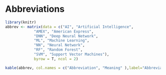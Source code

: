 # Abbreviations 

\spacing{1.1}

```r
library(knitr)
abbrev <- matrix(data = c("AI", "Artificial Intelligence",
             "AMEX", "American Express",
             "DNN", "Deep Neural Network",
             "ML", "Machine Learning",
             "NN", "Neural Network",
             "RF", "Random Forest",
             "SVM", "Support Vector Machines"),
             byrow = T, ncol = 2)
```


```r
kable(abbrev, col.names = c("Abbreviation", "Meaning" ),label="Abbreviations", caption ="List of Abbrevivations")
```



